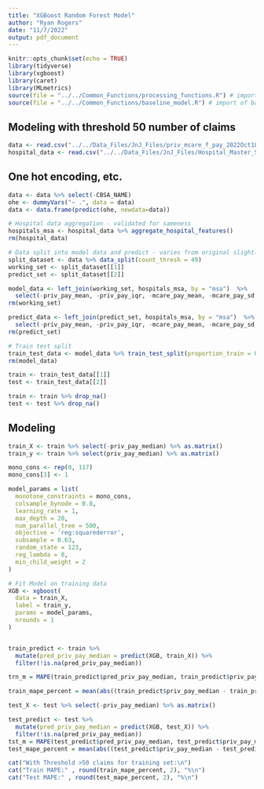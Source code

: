 ```yaml
---
title: "XGBoost Random Forest Model"
author: "Ryan Rogers"
date: "11/7/2022"
output: pdf_document
---
```


```r
knitr::opts_chunk$set(echo = TRUE)
library(tidyverse)
library(xgboost)
library(caret)
library(MLmetrics)
source(file = "../../Common_Functions/processing_functions.R") # import of data_split transformation
source(file = "../../Common_Functions/baseline_model.R") # import of baseline model
```

## Modeling with threshold 50 number of claims

```r
data <- read.csv("../../Data_Files/JnJ_Files/priv_mcare_f_pay_2022Oct18.csv")
hospital_data <- read.csv("../../Data_Files/JnJ_Files/Hospital_Master_Sheet.csv")
```

## One hot encoding, etc.

```r
data <- data %>% select(-CBSA_NAME)
ohe <- dummyVars("~ .", data = data)
data <- data.frame(predict(ohe, newdata=data))
```


```r
# Hospital data aggregation - validated for sameness
hospitals_msa <- hospital_data %>% aggregate_hospital_features()
rm(hospital_data)

# Data split into model data and predict - varies from original slightly
split_dataset <- data %>% data_split(count_thresh = 49)
working_set <- split_dataset[[1]]
predict_set <- split_dataset[[2]]

model_data <- left_join(working_set, hospitals_msa, by = "msa")  %>%
  select(-priv_pay_mean, -priv_pay_iqr, -mcare_pay_mean, -mcare_pay_sd, -Urban, -msa)
rm(working_set)

predict_data <- left_join(predict_set, hospitals_msa, by = "msa")  %>%
  select(-priv_pay_mean, -priv_pay_iqr, -mcare_pay_mean, -mcare_pay_sd, -Urban, -msa)
rm(predict_set)

# Train test split
train_test_data <- model_data %>% train_test_split(proportion_train = 0.8)
rm(model_data)

train <- train_test_data[[1]]
test <- train_test_data[[2]]

train <- train %>% drop_na()
test <- test %>% drop_na()
```


## Modeling

```r

train_X <- train %>% select(-priv_pay_median) %>% as.matrix()
train_y <- train %>% select(priv_pay_median) %>% as.matrix()

mono_cons <- rep(0, 117)
mono_cons[3] <- 1

model_params = list(
  monotone_constraints = mono_cons,
  colsample_bynode = 0.8,
  learning_rate = 1,
  max_depth = 20,
  num_parallel_tree = 500,
  objective = 'reg:squarederror',
  subsample = 0.63,
  random_state = 123,
  reg_lambda = 0,
  min_child_weight = 2
)

# Fit Model on training data
XGB <- xgboost(
  data = train_X,
  label = train_y,
  params = model_params,
  nrounds = 1
)


train_predict <- train %>%
  mutate(pred_priv_pay_median = predict(XGB, train_X)) %>%
  filter(!is.na(pred_priv_pay_median))

trn_m = MAPE(train_predict$pred_priv_pay_median, train_predict$priv_pay_median)

train_mape_percent = mean(abs((train_predict$priv_pay_median - train_predict$pred_priv_pay_median)/train_predict$priv_pay_median),na.rm = T)*100
```

```r
test_X <- test %>% select(-priv_pay_median) %>% as.matrix()

test_predict <- test %>%
  mutate(pred_priv_pay_median = predict(XGB, test_X)) %>%
  filter(!is.na(pred_priv_pay_median))
tst_m = MAPE(test_predict$pred_priv_pay_median, test_predict$priv_pay_median)
test_mape_percent = mean(abs((test_predict$priv_pay_median - test_predict$pred_priv_pay_median)/test_predict$priv_pay_median),na.rm = T)*100
```

```r
cat("With Threshold >50 claims for training set:\n")
cat("Train MAPE:" , round(train_mape_percent, 2), "%\n")
cat("Test MAPE:" , round(test_mape_percent, 2), "%\n")
```

